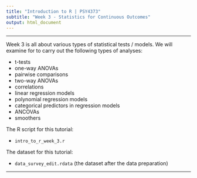 ---
title: "Introduction to R | PSY4373"
subtitle: "Week 3 - Statistics for Continuous Outcomes"
output: html_document
---

---

Week 3 is all about various types of statistical tests / models. We will examine for to carry out the following types of analyses:

- t-tests
- one-way ANOVAs
- pairwise comparisons
- two-way ANOVAs
- correlations
- linear regression models
- polynomial regression models
- categorical predictors in regression models
- ANCOVAs
- smoothers

The R script for this tutorial:

- `intro_to_r_week_3.r`

The dataset for this tutorial:

- `data_survey_edit.rdata` (the dataset after the data preparation)

---
